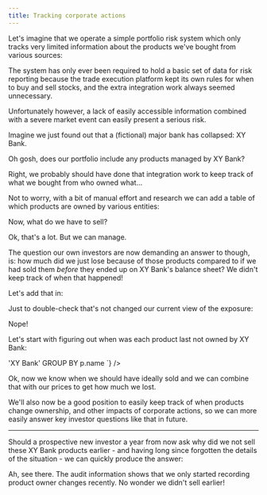 ```yaml
---
title: Tracking corporate actions
---
```



Let's imagine that we operate a simple portfolio risk system which only tracks very limited information about the products we've bought from various sources:

<Fiddle magicContext="my-context">
  <Txs systemTime="2001-01-01"
       txs="INSERT INTO assets (xt$id, product, amount)
            VALUES
            (1, 'my-product-1', 340),
            (2, 'my-product-2', 10)" />
  <Query hidden={true} q="SELECT * FROM xt$txs ORDER BY xt$txs.xt$tx_time DESC LIMIT 1" />
</Fiddle>

The system has only ever been required to hold a basic set of data for risk reporting because the trade execution platform kept its own rules for when to buy and sell stocks, and the extra integration work always seemed unnecessary.

Unfortunately however, a lack of easily accessible information combined with a severe market event can easily present a serious risk.

Imagine we just found out that a (fictional) major bank has collapsed: XY Bank.

Oh gosh, does our portfolio include any products managed by XY Bank?

<Fiddle magicContext="my-context">
  <Txs hidden={true}
       txs="INSERT INTO assets (xt$id, product, amount)
            VALUES
            (1, 'my-product-1', 625),
            (2, 'my-product-2', 31),
            (3, 'my-product-3', 1920),
            (4, 'my-product-4', 206)" />
  <Query q="SELECT * FROM assets AS a ORDER BY a.xt$id" />
</Fiddle>

Right, we probably should have done that integration work to keep track of what we bought from who owned what...

Not to worry, with a bit of manual effort and research we can add a table of which products are owned by various entities:

<Fiddle magicContext="my-context">
  <Txs txs="INSERT INTO products (xt$id, name, owner)
            VALUES
            (1, 'my-product-1', 'XY Bank'),
            (2, 'my-product-2', 'Standard Dollar'),
            (3, 'my-product-3', 'XY Bank'),
            (4, 'my-product-4', 'Royal Red')" />
  <Query hidden={true} q="SELECT * FROM xt$txs ORDER BY xt$txs.xt$tx_time DESC LIMIT 1" />
</Fiddle>

Now, what do we have to sell?

<Fiddle magicContext="my-context">
  <Query q={`
SELECT *
  FROM assets AS a
  INNER JOIN products AS p ON a.product = p.name
  WHERE p.owner = 'XY Bank'
  ORDER BY a.xt$id`} />
</Fiddle>

Ok, that's a lot. But we can manage.

The question our own investors are now demanding an answer to though, is: how much did we just lose because of those products compared to if we had sold them _before_ they ended up on XY Bank's balance sheet?
We didn't keep track of when that happened!

Let's add that in:

<Fiddle magicContext="my-context">
  <Txs txs="INSERT INTO products (xt$id, name, owner, xt$valid_from, xt$valid_to)
            VALUES
            -- Product 1's history
            (1, 'my-product-1', 'Standard Dollar', DATE '2018-01-01', DATE '2020-01-01'),
            (1, 'my-product-1', 'Other Company', DATE '2020-01-01', DATE '2022-01-01'),
            (1, 'my-product-1', 'XY Bank', DATE '2024-01-01', null),
            -- Product 2's history
            (2, 'my-product-2', 'Some Other Company', DATE '2016-01-01', DATE '2021-01-01'),
            (2, 'my-product-2', 'Standard Dollar', DATE '2021-01-01', null),
            -- Product 3's history
            (3, 'my-product-3', 'Some Other Company', DATE '2016-01-01', DATE '2021-01-01'),
            (3, 'my-product-3', 'Other Company', DATE '2021-01-01', DATE '2024-01-01'),
            (3, 'my-product-3', 'XY Bank', DATE '2024-01-01', null),
            -- Product 4's history
            (4, 'my-product-4', 'Royal Red', DATE '2020-01-01', null)" />
  <Query hidden={true} q="SELECT * FROM xt$txs ORDER BY xt$txs.xt$tx_time DESC LIMIT 1" />
</Fiddle>

Just to double-check that's not changed our current view of the exposure:

<Fiddle magicContext="my-context">
  <Query q={`
SELECT *
  FROM assets AS a
  INNER JOIN products AS p ON a.product = p.name
  WHERE p.owner = 'XY Bank'
  ORDER BY a.xt$id`} />
</Fiddle>

Nope!

Let's start with figuring out when was each product last not owned by XY Bank:

<Fiddle magicContext="my-context">
  <Query q={`
SELECT p.name, max(p.xt$valid_from)
  FROM products FOR ALL VALID_TIME AS p
  WHERE p.owner <> 'XY Bank'
  GROUP BY p.name
`} />
</Fiddle>

Ok, now we know when we should have ideally sold and we can combine that with our prices to get how much we lost.

We'll also now be a good position to easily keep track of when products change ownership, and other impacts of corporate actions, so we can more easily answer key investor questions like that in future.

---

Should a prospective new investor a year from now ask why did we not sell these XY Bank products earlier - and having long since forgotten the details of the situation - we can quickly produce the answer:

<Fiddle magicContext="my-context">
  <Query q={`
SELECT p.xt$id, p.name, p.owner, p.xt$system_from
  FROM products FOR ALL SYSTEM_TIME AS p
`} />
</Fiddle>

Ah, see there.
The audit information shows that we only started recording product owner changes recently.
No wonder we didn't sell earlier!